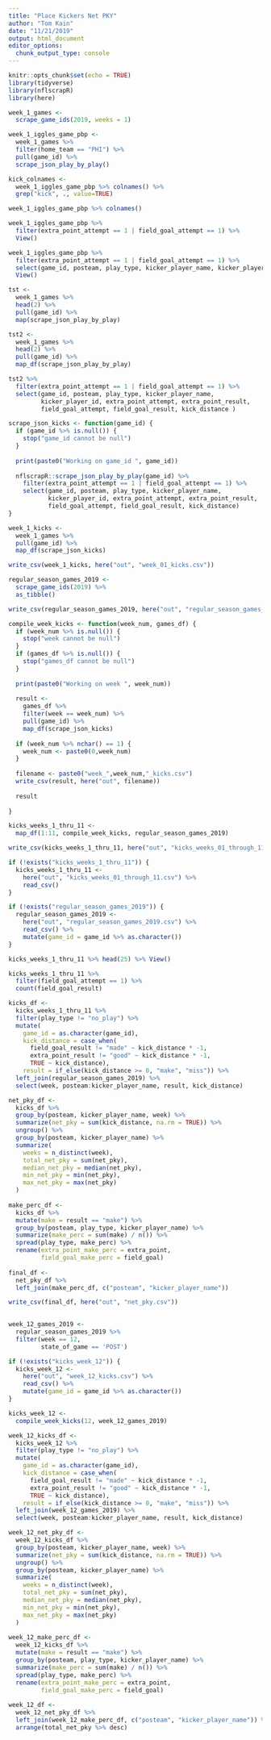 ```yaml
---
title: "Place Kickers Net PKY"
author: "Tom Kain"
date: "11/21/2019"
output: html_document
editor_options: 
  chunk_output_type: console
---
```


```r
knitr::opts_chunk$set(echo = TRUE)
library(tidyverse)
library(nflscrapR)
library(here)
```

```r
week_1_games <-
  scrape_game_ids(2019, weeks = 1)

week_1_iggles_game_pbp <-
  week_1_games %>% 
  filter(home_team == "PHI") %>% 
  pull(game_id) %>% 
  scrape_json_play_by_play()

kick_colnames <-
  week_1_iggles_game_pbp %>% colnames() %>% 
  grep("kick", ., value=TRUE)

week_1_iggles_game_pbp %>% colnames()

week_1_iggles_game_pbp %>%
  filter(extra_point_attempt == 1 | field_goal_attempt == 1) %>% 
  View()

week_1_iggles_game_pbp %>% 
  filter(extra_point_attempt == 1 | field_goal_attempt == 1) %>% 
  select(game_id, posteam, play_type, kicker_player_name, kicker_player_id, extra_point_attempt, extra_point_result, field_goal_attempt, field_goal_result, kick_distance ) %>% 
  View()
```

```r
tst <- 
  week_1_games %>% 
  head(2) %>% 
  pull(game_id) %>% 
  map(scrape_json_play_by_play)

tst2 <- 
  week_1_games %>% 
  head(2) %>% 
  pull(game_id) %>% 
  map_df(scrape_json_play_by_play)

tst2 %>% 
  filter(extra_point_attempt == 1 | field_goal_attempt == 1) %>% 
  select(game_id, posteam, play_type, kicker_player_name,
         kicker_player_id, extra_point_attempt, extra_point_result,
         field_goal_attempt, field_goal_result, kick_distance )


```

```r

scrape_json_kicks <- function(game_id) {
  if (game_id %>% is.null()) {
    stop("game_id cannot be null")
  }
  
  print(paste0("Working on game_id ", game_id))
  
  nflscrapR::scrape_json_play_by_play(game_id) %>% 
    filter(extra_point_attempt == 1 | field_goal_attempt == 1) %>% 
    select(game_id, posteam, play_type, kicker_player_name,
           kicker_player_id, extra_point_attempt, extra_point_result,
           field_goal_attempt, field_goal_result, kick_distance)
}

week_1_kicks <- 
  week_1_games %>%
  pull(game_id) %>% 
  map_df(scrape_json_kicks)

write_csv(week_1_kicks, here("out", "week_01_kicks.csv"))
```

```r

regular_season_games_2019 <- 
  scrape_game_ids(2019) %>% 
  as_tibble()

write_csv(regular_season_games_2019, here("out", "regular_season_games_2019.csv"))

compile_week_kicks <- function(week_num, games_df) {
  if (week_num %>% is.null()) {
    stop("week cannot be null")
  }
  if (games_df %>% is.null()) {
    stop("games_df cannot be null")
  }
  
  print(paste0("Working on week ", week_num))
  
  result <- 
    games_df %>% 
    filter(week == week_num) %>% 
    pull(game_id) %>% 
    map_df(scrape_json_kicks)
  
  if (week_num %>% nchar() == 1) {
    week_num <- paste0(0,week_num)
  }
  
  filename <- paste0("week_",week_num,"_kicks.csv")
  write_csv(result, here("out", filename))
  
  result
  
}

kicks_weeks_1_thru_11 <- 
  map_df(1:11, compile_week_kicks, regular_season_games_2019)

write_csv(kicks_weeks_1_thru_11, here("out", "kicks_weeks_01_through_11.csv"))

```

```r
if (!exists("kicks_weeks_1_thru_11")) {
  kicks_weeks_1_thru_11 <- 
    here("out", "kicks_weeks_01_through_11.csv") %>% 
    read_csv()
}

if (!exists("regular_season_games_2019")) {
  regular_season_games_2019 <-
    here("out", "regular_season_games_2019.csv") %>% 
    read_csv() %>% 
    mutate(game_id = game_id %>% as.character())
}

kicks_weeks_1_thru_11 %>% head(25) %>% View()

kicks_weeks_1_thru_11 %>% 
  filter(field_goal_attempt == 1) %>% 
  count(field_goal_result)

kicks_df <-
  kicks_weeks_1_thru_11 %>% 
  filter(play_type != "no_play") %>% 
  mutate(
    game_id = as.character(game_id),
    kick_distance = case_when(
      field_goal_result != "made" ~ kick_distance * -1,
      extra_point_result != "good" ~ kick_distance * -1,
      TRUE ~ kick_distance),
    result = if_else(kick_distance >= 0, "make", "miss")) %>% 
  left_join(regular_season_games_2019) %>% 
  select(week, posteam:kicker_player_name, result, kick_distance)

net_pky_df <- 
  kicks_df %>% 
  group_by(posteam, kicker_player_name, week) %>% 
  summarize(net_pky = sum(kick_distance, na.rm = TRUE)) %>% 
  ungroup() %>% 
  group_by(posteam, kicker_player_name) %>% 
  summarize(
    weeks = n_distinct(week),
    total_net_pky = sum(net_pky),
    median_net_pky = median(net_pky),
    min_net_pky = min(net_pky),
    max_net_pky = max(net_pky)
  )
  
make_perc_df <- 
  kicks_df %>% 
  mutate(make = result == "make") %>% 
  group_by(posteam, play_type, kicker_player_name) %>% 
  summarize(make_perc = sum(make) / n()) %>% 
  spread(play_type, make_perc) %>% 
  rename(extra_point_make_perc = extra_point,
         field_goal_make_perc = field_goal)
  
final_df <-
  net_pky_df %>% 
  left_join(make_perc_df, c("posteam", "kicker_player_name"))

write_csv(final_df, here("out", "net_pky.csv"))
  
```

```r

week_12_games_2019 <-
  regular_season_games_2019 %>% 
  filter(week == 12,
         state_of_game == 'POST')

if (!exists("kicks_week_12")) {
  kicks_week_12 <- 
    here("out", "week_12_kicks.csv") %>% 
    read_csv() %>% 
    mutate(game_id = game_id %>% as.character())
}

kicks_week_12 <-
  compile_week_kicks(12, week_12_games_2019)

week_12_kicks_df <-
  kicks_week_12 %>% 
  filter(play_type != "no_play") %>% 
  mutate(
    game_id = as.character(game_id),
    kick_distance = case_when(
      field_goal_result != "made" ~ kick_distance * -1,
      extra_point_result != "good" ~ kick_distance * -1,
      TRUE ~ kick_distance),
    result = if_else(kick_distance >= 0, "make", "miss")) %>% 
  left_join(week_12_games_2019) %>% 
  select(week, posteam:kicker_player_name, result, kick_distance)

week_12_net_pky_df <- 
  week_12_kicks_df %>% 
  group_by(posteam, kicker_player_name, week) %>% 
  summarize(net_pky = sum(kick_distance, na.rm = TRUE)) %>% 
  ungroup() %>% 
  group_by(posteam, kicker_player_name) %>% 
  summarize(
    weeks = n_distinct(week),
    total_net_pky = sum(net_pky),
    median_net_pky = median(net_pky),
    min_net_pky = min(net_pky),
    max_net_pky = max(net_pky)
  )
  
week_12_make_perc_df <- 
  week_12_kicks_df %>% 
  mutate(make = result == "make") %>% 
  group_by(posteam, play_type, kicker_player_name) %>% 
  summarize(make_perc = sum(make) / n()) %>% 
  spread(play_type, make_perc) %>% 
  rename(extra_point_make_perc = extra_point,
         field_goal_make_perc = field_goal)
  
week_12_df <-
  week_12_net_pky_df %>% 
  left_join(week_12_make_perc_df, c("posteam", "kicker_player_name")) %>% 
  arrange(total_net_pky %>% desc)
```